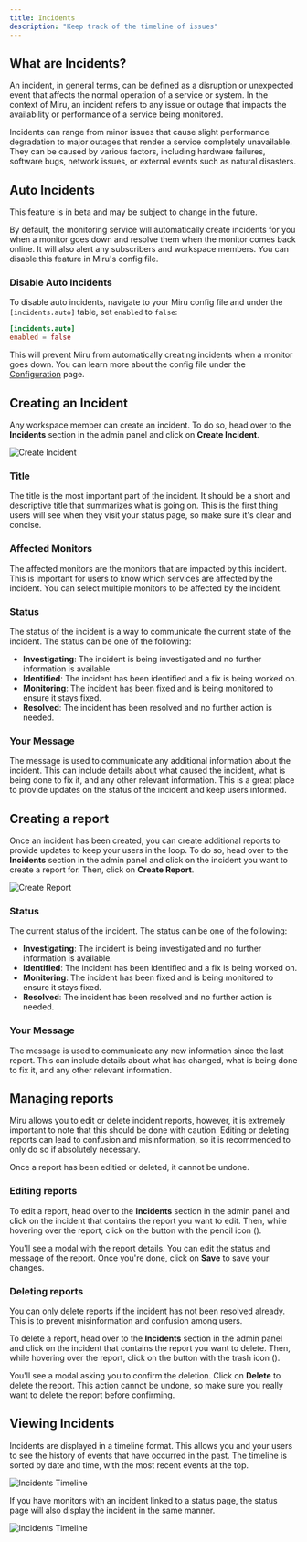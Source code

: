 ```yaml
---
title: Incidents
description: "Keep track of the timeline of issues"
---
```


## What are Incidents?

An incident, in general terms, can be defined as a disruption or unexpected event that affects the normal operation of a service or system. In the context of Miru, an incident refers to any issue or outage that impacts the availability or performance of a service being monitored.

Incidents can range from minor issues that cause slight performance degradation to major outages that render a service completely unavailable. They can be caused by various factors, including hardware failures, software bugs, network issues, or external events such as natural disasters.

## Auto Incidents

<Callout type="warn">
	This feature is in beta and may be subject to change in the future.
</Callout>

By default, the monitoring service will automatically create incidents for you when a monitor goes down and resolve them when the monitor comes back online. It will also alert any subscribers and workspace members. You can disable this feature in Miru's config file.

### Disable Auto Incidents

To disable auto incidents, navigate to your Miru config file and under the `[incidents.auto]` table, set `enabled` to `false`:

```toml
[incidents.auto]
enabled = false
```

This will prevent Miru from automatically creating incidents when a monitor goes down. You can learn more about the config file under the [Configuration](/docs/configuration) page.

## Creating an Incident

Any workspace member can create an incident. To do so, head over to the **Incidents** section in the admin panel and click on **Create Incident**.

![Create Incident](/concepts/incidents/create-incident.png)

### Title

The title is the most important part of the incident. It should be a short and descriptive title that summarizes what is going on. This is the first thing users will see when they visit your status page, so make sure it's clear and concise.

### Affected Monitors

The affected monitors are the monitors that are impacted by this incident. This is important for users to know which services are affected by the incident. You can select multiple monitors to be affected by the incident.

### Status

The status of the incident is a way to communicate the current state of the incident. The status can be one of the following:

-   **Investigating**: The incident is being investigated and no further information is available.
-   **Identified**: The incident has been identified and a fix is being worked on.
-   **Monitoring**: The incident has been fixed and is being monitored to ensure it stays fixed.
-   **Resolved**: The incident has been resolved and no further action is needed.

### Your Message

The message is used to communicate any additional information about the incident. This can include details about what caused the incident, what is being done to fix it, and any other relevant information. This is a great place to provide updates on the status of the incident and keep users informed.

## Creating a report

Once an incident has been created, you can create additional reports to provide updates to keep your users in the loop. To do so, head over to the **Incidents** section in the admin panel and click on the incident you want to create a report for. Then, click on **Create Report**.

![Create Report](/concepts/incidents/create-report.png)

### Status

The current status of the incident. The status can be one of the following:

-   **Investigating**: The incident is being investigated and no further information is available.
-   **Identified**: The incident has been identified and a fix is being worked on.
-   **Monitoring**: The incident has been fixed and is being monitored to ensure it stays fixed.
-   **Resolved**: The incident has been resolved and no further action is needed.

### Your Message

The message is used to communicate any new information since the last report. This can include details about what has changed, what is being done to fix it, and any other relevant information.

## Managing reports

Miru allows you to edit or delete incident reports, however, it is extremely important to note that this should be done with caution. Editing or deleting reports can lead to confusion and misinformation, so it is recommended to only do so if absolutely necessary.

Once a report has been editied or deleted, it cannot be undone.

### Editing reports


To edit a report, head over to the **Incidents** section in the admin panel
and click on the incident that contains the report you want to edit. Then,
while hovering over the report, click on the button with the pencil
icon (<Pencil className="inline-block size-4" />).

You'll see a modal with the report details. You can edit the status and message of the report. Once you're done, click on **Save** to save your changes.

### Deleting reports


<Callout>
	You can only delete reports if the incident has not been resolved already.
	This is to prevent misinformation and confusion among users.
</Callout>

To delete a report, head over to the **Incidents** section in the admin panel
and click on the incident that contains the report you want to delete. Then,
while hovering over the report, click on the button with the trash
icon (<Trash className="inline-block size-4" />).

You'll see a modal asking you to confirm the deletion. Click on **Delete** to delete the report.
This action cannot be undone, so make sure you really want to delete the report before confirming.

## Viewing Incidents

Incidents are displayed in a timeline format. This allows you and your users to see the history of events that have occurred in the past. The timeline is sorted by date and time, with the most recent events at the top.

![Incidents Timeline](/concepts/incidents/timeline.png)

If you have monitors with an incident linked to a status page, the status page will also display the incident in the same manner.

![Incidents Timeline](/concepts/incidents/status-page-timeline.png)
